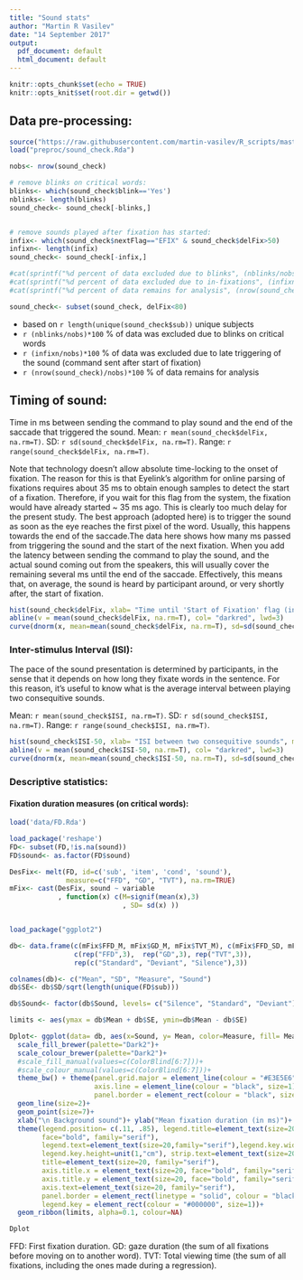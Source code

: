 ```yaml
---
title: "Sound stats"
author: "Martin R Vasilev"
date: "14 September 2017"
output:
  pdf_document: default
  html_document: default
---
```


```r
knitr::opts_chunk$set(echo = TRUE)
knitr::opts_knit$set(root.dir = getwd())
```


## Data pre-processing:

```r
source("https://raw.githubusercontent.com/martin-vasilev/R_scripts/master/useful_functions.R")
load("preproc/sound_check.Rda")

nobs<- nrow(sound_check)

# remove blinks on critical words:
blinks<- which(sound_check$blink=='Yes')
nblinks<- length(blinks)
sound_check<- sound_check[-blinks,]


# remove sounds played after fixation has started:
infix<- which(sound_check$nextFlag=="EFIX" & sound_check$delFix>50)
infixn<- length(infix)
sound_check<- sound_check[-infix,]

#cat(sprintf("%d percent of data excluded due to blinks", (nblinks/nobs)*100))
#cat(sprintf("%d percent of data excluded due to in-fixations", (infixn/nobs)*100))
#cat(sprintf("%d percent of data remains for analysis", (nrow(sound_check)/nobs)*100))

sound_check<- subset(sound_check, delFix<80)


```
- based on `r length(unique(sound_check$sub))` unique subjects
- `r (nblinks/nobs)*100` % of data was excluded due to blinks on critical words
- `r (infixn/nobs)*100` % of data was excluded due to late triggering of the sound (command sent after start of fixation)
- `r (nrow(sound_check)/nobs)*100` % of data remains for analysis 

## Timing of sound:

Time in ms between sending the command to play sound and the end of the saccade that triggered the sound. Mean: `r mean(sound_check$delFix, na.rm=T)`. SD: `r sd(sound_check$delFix, na.rm=T)`. Range: `r range(sound_check$delFix, na.rm=T)`. 

Note that technology doesn't allow absolute time-locking to the onset of fixation. The reason for this is that Eyelink's algorithm for online parsing of fixations requires about 35 ms to obtain enough samples to detect the start of a fixation. Therefore, if you wait for this flag from the system, the fixation would have already started ~ 35 ms ago. This is clearly too much delay for the present study. The best approach (adopted here) is to trigger the sound as soon as the eye reaches the first pixel of the word. Usually, this happens towards the end of the saccade.The data here shows how many ms passed from triggering the sound and the start of the next fixation. When you add the latency between sending the command to play the sound, and the actual sound coming out from the speakers, this will usually cover the remaining several ms until the end of the saccade. Effectively, this means that, on average, the sound is heard by participant around, or very shortly after, the start of fixation.  

```r
hist(sound_check$delFix, xlab= "Time until 'Start of Fixation' flag (in ms)", main= "Sound implementation timing", family= "serif", col="lightgreen", freq=FALSE, breaks=20)
abline(v = mean(sound_check$delFix, na.rm=T), col= "darkred", lwd=3)
curve(dnorm(x, mean=mean(sound_check$delFix, na.rm=T), sd=sd(sound_check$delFix, na.rm=T)), add=TRUE, col="darkblue", lwd=2) 

```

### Inter-stimulus Interval (ISI):

The pace of the sound presentation is determined by participants, in the sense that it depends on how long they fixate words in the sentence. For this reason, it's useful to know what is the average interval between playing two consequitive sounds. 

Mean: `r mean(sound_check$ISI, na.rm=T)`. SD: `r sd(sound_check$ISI, na.rm=T)`. Range: `r range(sound_check$ISI, na.rm=T)`. 

```r
hist(sound_check$ISI-50, xlab= "ISI between two consequitive sounds", main= "ISI timing", family= "serif", col="lightgreen", freq=FALSE, breaks=20)
abline(v = mean(sound_check$ISI-50, na.rm=T), col= "darkred", lwd=3)
curve(dnorm(x, mean=mean(sound_check$ISI-50, na.rm=T), sd=sd(sound_check$ISI-50, na.rm=T)), add=TRUE, col="darkblue", lwd=2) 

```


### Descriptive statistics:

#### Fixation duration measures (on critical words):

```r
load('data/FD.Rda')

load_package('reshape')
FD<- subset(FD,!is.na(sound))
FD$sound<- as.factor(FD$sound)

DesFix<- melt(FD, id=c('sub', 'item', 'cond', 'sound'), 
              measure=c("FFD", "GD", "TVT"), na.rm=TRUE)
mFix<- cast(DesFix, sound ~ variable
            , function(x) c(M=signif(mean(x),3)
                            , SD= sd(x) ))


load_package("ggplot2")

db<- data.frame(c(mFix$FFD_M, mFix$GD_M, mFix$TVT_M), c(mFix$FFD_SD, mFix$GD_SD, mFix$TVT_SD),
                c(rep("FFD",3),  rep("GD",3), rep("TVT",3)), 
                rep(c("Standard", "Deviant", "Silence"),3))

colnames(db)<- c("Mean", "SD", "Measure", "Sound")
db$SE<- db$SD/sqrt(length(unique(FD$sub)))

db$Sound<- factor(db$Sound, levels= c("Silence", "Standard", "Deviant"))

limits <- aes(ymax = db$Mean + db$SE, ymin=db$Mean - db$SE)

Dplot<- ggplot(data= db, aes(x=Sound, y= Mean, color=Measure, fill= Measure, group= Measure, shape= Measure, linetype= Measure))+ 
  scale_fill_brewer(palette="Dark2")+ 
  scale_colour_brewer(palette="Dark2")+
  #scale_fill_manual(values=c(ColorBlind[6:7]))+
  #scale_colour_manual(values=c(ColorBlind[6:7]))+
  theme_bw() + theme(panel.grid.major = element_line(colour = "#E3E5E6", size=0.7), 
                     axis.line = element_line(colour = "black", size=1),
                     panel.border = element_rect(colour = "black", size=1, fill = NA))+
  geom_line(size=2)+
  geom_point(size=7)+ 
  xlab("\n Background sound")+ ylab("Mean fixation duration (in ms)")+ 
  theme(legend.position= c(.11, .85), legend.title=element_text(size=20,
        face="bold", family="serif"),
        legend.text=element_text(size=20,family="serif"),legend.key.width=unit(2,"cm"),
        legend.key.height=unit(1,"cm"), strip.text=element_text(size=20, family="serif"),
        title=element_text(size=20, family="serif"),
        axis.title.x = element_text(size=20, face="bold", family="serif"),
        axis.title.y = element_text(size=20, face="bold", family="serif"), 
        axis.text=element_text(size=20, family="serif"), 
        panel.border = element_rect(linetype = "solid", colour = "black"), 
        legend.key = element_rect(colour = "#000000", size=1))+
  geom_ribbon(limits, alpha=0.1, colour=NA)

```

```r
Dplot

```
FFD: First fixation duration. GD: gaze duration (the sum of all fixations before moving on to another word). TVT: Total viewing time (the sum of all fixations, including the ones made during a regression).
